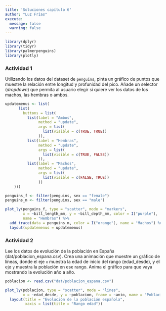 ```yaml
---
title: 'Soluciones capítulo 6'
author: "Luz Frias"
execute:
  message: false
  warning: false
---
```



```r
library(dplyr)
library(tidyr)
library(palmerpenguins)
library(plotly)
```


### Actividad 1

Utilizando los datos del dataset de `penguins`, pinta un gráfico de puntos que muestre la relación entre longitud y profunidad del pico. Añade un selector (_dropdown_) que permita al usuario elegir si quiere ver los datos de los machos, las hembras o ambos.

```r
updatemenus <- list(
      list(
        buttons = list(
          list(label = "Ambos",
               method = "update",
               args = list(
                 list(visible = c(TRUE, TRUE))
               )),
          list(label = "Hembras",
               method = "update",
               args = list(
                 list(visible = c(TRUE, FALSE))
               )),
          list(label = "Machos",
               method = "update",
               args = list(
                 list(visible = c(FALSE, TRUE))
               ))
    )))

penguins_f <- filter(penguins, sex == "female")
penguins_m <- filter(penguins, sex == "male")

plot_ly(penguins_f, type = "scatter", mode = "markers",
        x = ~bill_length_mm, y = ~bill_depth_mm, color = I("purple"),
        name = "Hembras") %>%
  add_trace(data = penguins_m, color = I("orange"), name = "Machos") %>%
  layout(updatemenus = updatemenus)
```

### Actividad 2

Lee los datos de evolución de la población en España (dat/poblacion_espana.csv). Crea una animación que muestre un gráfico de líneas, donde el eje `x` muestra la edad de inicio del rango (edad_desde), y el eje `y` muestra la población en ese rango. Anima el gráfico para que vaya mostrando la evolución año a año.

```r
poblacion <- read.csv("dat/poblacion_espana.csv")

plot_ly(poblacion, type = "scatter", mode = "lines",
        x = ~edad_desde, y = ~poblacion, frame = ~anio, name = "Población") %>%
  layout(title = "Evolución de la población española",
         xaxis = list(title = "Rango edad"))
```
